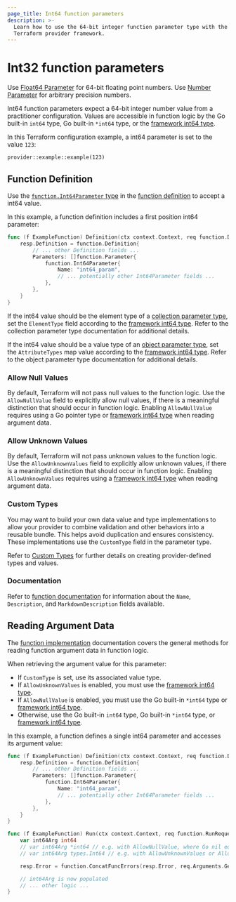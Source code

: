 ```yaml
---
page_title: Int64 function parameters
description: >-
  Learn how to use the 64-bit integer function parameter type with the
  Terraform provider framework.
---
```


# Int32 function parameters

<Tip>

Use [Float64 Parameter](/terraform/plugin/framework/functions/parameters/float64) for 64-bit floating point numbers. Use [Number Parameter](/terraform/plugin/framework/functions/parameters/number) for arbitrary precision numbers.

</Tip>

Int64 function parameters expect a 64-bit integer number value from a practitioner configuration. Values are accessible in function logic by the Go built-in `int64` type, Go built-in `*int64` type, or the [framework int64 type](/terraform/plugin/framework/handling-data/types/int64).

In this Terraform configuration example, a int64 parameter is set to the value `123`:

```hcl
provider::example::example(123)
```

## Function Definition

Use the [`function.Int64Parameter` type](https://pkg.go.dev/github.com/hashicorp/terraform-plugin-framework/function#Int64Parameter) in the [function definition](/terraform/plugin/framework/functions/implementation#definition-method) to accept a int64 value.

In this example, a function definition includes a first position int64 parameter:

```go
func (f ExampleFunction) Definition(ctx context.Context, req function.DefinitionRequest, resp *function.DefinitionResponse) {
    resp.Definition = function.Definition{
        // ... other Definition fields ...
        Parameters: []function.Parameter{
            function.Int64Parameter{
                Name: "int64_param",
                // ... potentially other Int64Parameter fields ...
            },
        },
    }
}
```

If the int64 value should be the element type of a [collection parameter type](/terraform/plugin/framework/functions/parameters#collection-parameter-types), set the `ElementType` field according to the [framework int64 type](/terraform/plugin/framework/handling-data/types/int64). Refer to the collection parameter type documentation for additional details.

If the int64 value should be a value type of an [object parameter type](/terraform/plugin/framework/functions/parameters#object-parameter-type), set the `AttributeTypes` map value according to the [framework int64 type](/terraform/plugin/framework/handling-data/types/int64). Refer to the object parameter type documentation for additional details.

### Allow Null Values

By default, Terraform will not pass null values to the function logic. Use the `AllowNullValue` field to explicitly allow null values, if there is a meaningful distinction that should occur in function logic. Enabling `AllowNullValue` requires using a Go pointer type or [framework int64 type](/terraform/plugin/framework/handling-data/types/int64) when reading argument data.

### Allow Unknown Values

By default, Terraform will not pass unknown values to the function logic. Use the `AllowUnknownValues` field to explicitly allow unknown values, if there is a meaningful distinction that should occur in function logic. Enabling `AllowUnknownValues` requires using a [framework int64 type](/terraform/plugin/framework/handling-data/types/int64) when reading argument data.

### Custom Types

You may want to build your own data value and type implementations to allow your provider to combine validation and other behaviors into a reusable bundle. This helps avoid duplication and ensures consistency. These implementations use the `CustomType` field in the parameter type.

Refer to [Custom Types](/terraform/plugin/framework/handling-data/types/custom) for further details on creating provider-defined types and values.

### Documentation

Refer to [function documentation](/terraform/plugin/framework/functions/documentation) for information about the `Name`, `Description`, and `MarkdownDescription` fields available.

## Reading Argument Data

The [function implementation](/terraform/plugin/framework/functions/implementation) documentation covers the general methods for reading function argument data in function logic.

When retrieving the argument value for this parameter:

* If `CustomType` is set, use its associated value type.
* If `AllowUnknownValues` is enabled, you must use the [framework int64 type](/terraform/plugin/framework/handling-data/types/int64).
* If `AllowNullValue` is enabled, you must use the Go built-in `*int64` type or [framework int64 type](/terraform/plugin/framework/handling-data/types/int64).
* Otherwise, use the Go built-in `int64` type, Go built-in `*int64` type, or [framework int64 type](/terraform/plugin/framework/handling-data/types/int64).

In this example, a function defines a single int64 parameter and accesses its argument value:

```go
func (f ExampleFunction) Definition(ctx context.Context, req function.DefinitionRequest, resp *function.DefinitionResponse) {
    resp.Definition = function.Definition{
        // ... other Definition fields ...
        Parameters: []function.Parameter{
            function.Int64Parameter{
                Name: "int64_param",
                // ... potentially other Int64Parameter fields ...
            },
        },
    }
}

func (f ExampleFunction) Run(ctx context.Context, req function.RunRequest, resp *function.RunResponse) {
    var int64Arg int64
    // var int64Arg *int64 // e.g. with AllowNullValue, where Go nil equals Terraform null
    // var int64Arg types.Int64 // e.g. with AllowUnknownValues or AllowNullValue

    resp.Error = function.ConcatFuncErrors(resp.Error, req.Arguments.Get(ctx, &int64Arg))

    // int64Arg is now populated
    // ... other logic ...
}
```
